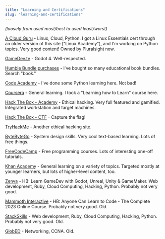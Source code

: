 ---
title: "Learning and Certifications"
slug: "learning-and-certifications"
---

_(loosely from used most/best to used least/worst)_

[A Cloud Guru](https://learn.acloud.guru/home) - Linux, Cloud, Python. I got a Linux Essentials cert through an older version of this site ("Linux Academy"), and I'm working on Python topics. Very good content! Owned by Pluralsight now.

[GameDev.tv](https://www.gamedev.tv/dashboard?) - Godot 4. Well-respected.

[Humble Bundle purchases](https://www.humblebundle.com/home/purchases) - I've bought so many educational book bundles. Search "book."

[Code Academy](https://www.codecademy.com/learn) - I've done some Python learning here. Not bad!

[Coursera](https://www.coursera.org/) - General learning. I took a "Learning how to Learn" course here.

[Hack The Box - Academy](https://academy.hackthebox.com/dashboard) - Ethical hacking. Very full featured and gamified. Integrated workstation and target machines.

[Hack The Box - CTF](https://ctf.hackthebox.com/) - Capture the flag!

[TryHackMe](https://tryhackme.com/dashboard) - Another ethical hacking site.

[ByteByteGo](https://bytebytego.com/) - System design skills. Very cool text-based learning. Lots of free things.

[FreeCodeCamp](https://www.freecodecamp.org/learn) - Free programming courses. Lots of interesting one-off tutorials.

[Khan Academy](https://www.khanacademy.org/profile/me/courses) - General learning on a variety of topics. Targeted mostly at younger learners, but lots of higher-level content, too.

[Zenva](https://academy.zenva.com/) - HB: Learn GameDev with Godot, Unreal, Unity & GameMaker. Web development, Ruby, Cloud Computing, Hacking, Python. Probably not very good.

[Mammoth Interactive](https://training.mammothinteractive.com/courses/enrolled) - HB: Anyone Can Learn to Code - The Complete 2023 Online Course. Probably not very good. Old.

[StackSkills](https://stackskills.com/) - Web development, Ruby, Cloud Computing, Hacking, Python. Probably not very good. Old.

[GlobED](https://www.globed.net/mycourses) - Networking, CCNA. Old.